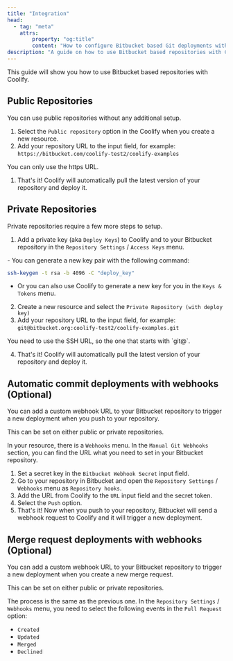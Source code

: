 ```yaml
---
title: "Integration"
head:
  - tag: "meta"
    attrs:
        property: "og:title"
        content: "How to configure Bitbucket based Git deployments with Coolify"
description: "A guide on how to use Bitbucket based repositories with Coolify."
---
```



This guide will show you how to use Bitbucket based repositories with Coolify.

## Public Repositories

You can use public repositories without any additional setup.

1. Select the `Public repository` option in the Coolify when you create a new resource.
2. Add your repository URL to the input field, for example: `https://bitbucket.com/coolify-test2/coolify-examples`

<Aside type="caution">You can only use the https URL.</Aside>

1. That's it! Coolify will automatically pull the latest version of your repository and deploy it.

## Private Repositories

Private repositories require a few more steps to setup.

1. Add a private key (aka `Deploy Keys`) to Coolify and to your Bitbucket repository in the `Repository Settings` / `Access Keys` menu.

<Aside type="caution">
  - You can generate a new key pair with the following command: 
  
  ```bash
  ssh-keygen -t rsa -b 4096 -C "deploy_key" 
  ```

  - Or you can also use Coolify to generate a new key for you in the `Keys & Tokens` menu.
</Aside>

2. Create a new resource and select the `Private Repository (with deploy key)`
3. Add your repository URL to the input field, for example: `git@bitbucket.org:coolify-test2/coolify-examples.git`

<Aside type="caution">You need to use the SSH URL, so the one that starts with `git@`.</Aside>

4. That's it! Coolify will automatically pull the latest version of your repository and deploy it.

## Automatic commit deployments with webhooks (Optional)

You can add a custom webhook URL to your Bitbucket repository to trigger a new deployment when you push to your repository.

<Aside type="caution">This can be set on either public or private repositories.</Aside>

In your resource, there is a `Webhooks` menu. In the `Manual Git Webhooks` section, you can find the URL what you need to set in your Bitbucket repository.

1. Set a secret key in the `Bitbucket Webhook Secret` input field.
2. Go to your repository in Bitbucket and open the `Repository Settings` / `Webhooks` menu as `Repository hooks`.
3. Add the URL from Coolify to the `URL` input field and the secret token.
4. Select the `Push` option.
5. That's it! Now when you push to your repository, Bitbucket will send a webhook request to Coolify and it will trigger a new deployment.

## Merge request deployments with webhooks (Optional)

You can add a custom webhook URL to your Bitbucket repository to trigger a new deployment when you create a new merge request.

<Aside type="caution">This can be set on either public or private repositories.</Aside>

The process is the same as the previous one. In the `Repository Settings` / `Webhooks` menu, you need to select the following events in the `Pull Request` option:

- `Created`
- `Updated`
- `Merged`
- `Declined`
